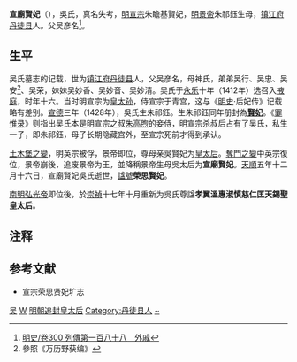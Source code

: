 '''宣廟賢妃'''（{{bd|1397年||1462年|1月16日|catIdx=Wu,吴}}），吳氏，真名失考，[[明宣宗|明宣宗]]朱瞻基賢妃，[[景泰帝|明景帝]]朱祁鈺生母，[[镇江府|镇江府]][[丹徒县|丹徒县]]人。父吴彦名<ref>[[s:明史/卷300|明史/卷300 列傳第一百八十八　外戚]]</ref>。

== 生平 ==

吴氏墓志的记载，世为[[镇江府|镇江府]][[丹徒县|丹徒县]]人，父吴彦名，母神氏，弟弟吴行、吴忠、吴安<ref>參照《万历野获编》</ref>、吴荣，妹妹吴妙香、吴妙音、吴妙清。吴氏于[[永乐_(明朝)|永乐]]十年（1412年）选召入[[掖庭|掖庭]]，时年十六。当时明宣宗为[[皇太孙|皇太孙]]，侍宣宗于青宫，这与《[[明史|明史]]·后妃传》记载略有差别。[[宣德|宣德]]三年（1428年），吳氏生朱祁鈺。生朱祁鈺同年册封為'''[[賢妃|賢妃]]'''。《[[罪惟录|罪惟录]]》则指出吴氏本是明宣宗之叔[[朱高煦|朱高煦]]的妾侍，明宣宗杀叔后占有了吴氏，私生一子，即朱祁鈺，母子长期隐藏宫外，至宣宗死前才得到承认。

[[土木之变|土木堡之變]]，明英宗被俘，景帝即位，尊母亲吳賢妃为[[皇太后|皇太后]]。[[奪門之變|奪門之變]]中英宗復位，景帝崩後，追废景帝为王，並降稱景帝生母吳太后为'''宣廟賢妃'''。[[天顺_(明朝)|天順]]五年十二月十六日，宣廟賢妃吳氏逝世，[[諡號|諡號]]'''榮思賢妃'''。

[[南明|南明]][[弘光帝|弘光帝]]即位後，於[[崇禎|崇禎]]十七年十月重新为吳氏尊諡'''孝翼溫惠淑慎慈仁匡天錫聖皇太后'''。

== 注释 ==

{{reflist|2}}

==参考文献==
*宣宗荣思贤妃圹志

{{明朝皇后}}
{{明宣宗皇室}}
{{DEFAULTSORT:W}}
[[Category:明宣宗妃|吴]]
[[Category:明朝皇太后|W]]
[[Category:明朝追封皇太后|明朝追封皇太后]]
[[Category:丹徒县人|Category:丹徒县人]]
[[Category:吴姓|~]]